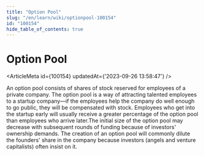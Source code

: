 ```yaml
---
title: "Option Pool"
slug: "/en/learn/wiki/optionpool-100154"
id: "100154"
hide_table_of_contents: true
---
```



# Option Pool

<ArticleMeta id={100154} updatedAt={'2023-09-26 13:58:47'} />
<div className='border-solid border-b border-t-0 my-4 border-[var(--ifm-color-gray-300)]' />

An option pool consists of shares of stock reserved for employees of a private company. The option pool is a way of attracting talented employees to a startup company—if the employees help the company do well enough to go public, they will be compensated with stock. Employees who get into the startup early will usually receive a greater percentage of the option pool than employees who arrive later.The initial size of the option pool may decrease with subsequent rounds of funding because of investors' ownership demands. The creation of an option pool will commonly dilute the founders' share in the company because investors (angels and venture capitalists) often insist on it.

